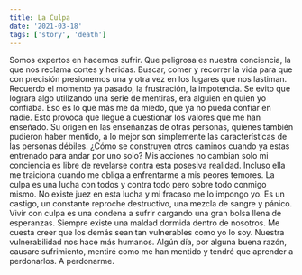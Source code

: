 ```yaml
---
title: La Culpa
date: '2021-03-18'
tags: ['story', 'death']
---
```


Somos expertos en hacernos sufrir. Que peligrosa es nuestra conciencia, la que nos reclama cortes y heridas. Buscar, comer y recorrer la vida para que con precisión presionemos una y otra vez en los lugares que nos lastiman. Recuerdo el momento ya pasado, la frustración, la impotencia. Se evito que lograra algo utilizando una serie de mentiras, era alguien en quien yo confiaba. Eso es lo que más me da miedo, que ya no pueda confiar en nadie. Esto provoca que llegue a cuestionar los valores que me han enseñado. Su origen en las enseñanzas de otras personas, quienes también pudieron haber mentido, a lo mejor son simplemente las características de las personas débiles. ¿Cómo se construyen otros caminos cuando ya estas entrenado para andar por uno solo? Mis acciones no cambian solo mi conciencia es libre de revelarse contra esta posesiva realidad. Incluso ella me traiciona cuando me obliga a enfrentarme a mis peores temores. La culpa es una lucha con todos y contra todo pero sobre todo conmigo mismo. No existe juez en esta lucha y mi fracaso me lo impongo yo. Es un castigo, un constante reproche destructivo, una mezcla de sangre y pánico. Vivir con culpa es una condena a sufrir cargando una gran bolsa llena de esperanzas. Siempre existe una maldad dormida dentro de nosotros. Me cuesta creer que los demás sean tan vulnerables como yo lo soy. Nuestra vulnerabilidad nos hace más humanos. Algún día, por alguna buena razón, causare sufrimiento, mentiré como me han mentido y tendré que aprender a perdonarlos. A perdonarme.
